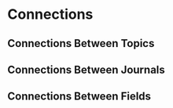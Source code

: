 # Connections

## Connections Between Topics

## Connections Between Journals

## Connections Between Fields